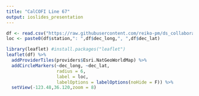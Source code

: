```yaml
---
title: "CalCOFI Line 67"
output: ioslides_presentation
---
```

<!--
author: "R. Michisaki"
date: "December 6, 2017"
-->

```r


df <- read.csv("https://raw.githubusercontent.com/reiko-pm/ds_collaborate/gh-pages/data/Line67_stations.csv")
loc <- paste0(df$station,": ",df$dec_long,", ",df$dec_lat)

library(leaflet) #install.packages("leaflet")
leaflet(df) %>% 
  addProviderTiles(providers$Esri.NatGeoWorldMap) %>%
  addCircleMarkers(~dec_long, ~dec_lat,
                   radius = 6,
                   label = loc,
                   labelOptions = labelOptions(noHide = F)) %>% 
  setView(-123.48,36.120,zoom = 8)



```


